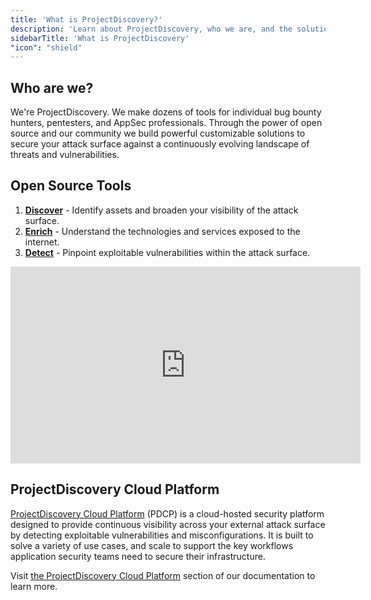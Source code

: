 ```yaml
---
title: 'What is ProjectDiscovery?'
description: 'Learn about ProjectDiscovery, who we are, and the solutions we offer'
sidebarTitle: 'What is ProjectDiscovery'
"icon": "shield"
---
```


## Who are we?

We're ProjectDiscovery. We make dozens of tools for individual bug bounty hunters, pentesters, and AppSec professionals. Through the power of open source and
our community we build powerful customizable solutions to secure your attack surface against a continuously evolving landscape of threats 
and vulnerabilities. 

## Open Source Tools

<Snippet file="tools-statement.mdx" />

1. [**Discover**](/tools/index#discover) - Identify assets and broaden your visibility of the attack surface.
2. [**Enrich**](/tools/index#enrich) - Understand the technologies and services exposed to the internet.
3. [**Detect**](/tools/index#detect) - Pinpoint exploitable vulnerabilities within the attack surface.

<iframe
  width="560"
  height="315"
  src="https://www.youtube.com/embed/o4T3NTl-vCg"
  title="YouTube video player"
  frameBorder="0"
  allow="accelerometer; autoplay; clipboard-write; encrypted-media; gyroscope; picture-in-picture"
  allowFullScreen
></iframe>

## ProjectDiscovery Cloud Platform

[ProjectDiscovery Cloud Platform](https://projectdiscovery.io/platform) (PDCP) is a cloud-hosted security platform designed to provide continuous visibility across your external attack surface by detecting exploitable vulnerabilities and misconfigurations. 
It is built to solve a variety of use cases, and scale to support the key workflows application security teams need to secure their infrastructure.

Visit [the ProjectDiscovery Cloud Platform](/cloud/introduction) section of our documentation to learn more. 
